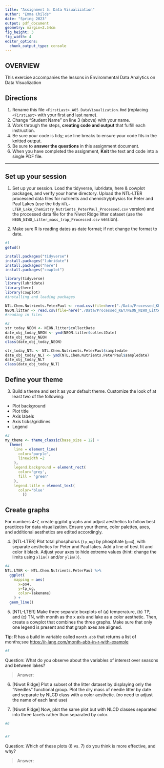 ```yaml
---
title: "Assignment 5: Data Visualization"
author: "Emma Childs"
date: "Spring 2023"
output: pdf_document
geometry: margin=2.54cm
fig_height: 3
fig_width: 4
editor_options: 
  chunk_output_type: console
---
```


## OVERVIEW

This exercise accompanies the lessons in Environmental Data Analytics on Data Visualization 

## Directions
1.  Rename this file `<FirstLast>_A05_DataVisualization.Rmd` (replacing `<FirstLast>` with your first and last name).
2. Change "Student Name" on line 3 (above) with your name.
3. Work through the steps, **creating code and output** that fulfill each instruction.
4. Be sure your code is tidy; use line breaks to ensure your code fits in the knitted output.
5. Be sure to **answer the questions** in this assignment document.
6. When you have completed the assignment, **Knit** the text and code into a single PDF file.

---

## Set up your session 

1. Set up your session. Load the tidyverse, lubridate, here & cowplot packages, and verify your home directory. Upload the NTL-LTER processed data files for nutrients and chemistry/physics for Peter and Paul Lakes (use the tidy `NTL-LTER_Lake_Chemistry_Nutrients_PeterPaul_Processed.csv` version) and the processed data file for the Niwot Ridge litter dataset (use the `NEON_NIWO_Litter_mass_trap_Processed.csv` version). 

2. Make sure R is reading dates as date format; if not change the format to date.

```r
#1 
getwd()

install.packages("tidyverse")
install.packages("lubridate")
install.packages("here")
install.packages("cowplot")

library(tidyverse)
library(lubridate)
library(here)
library(cowplot)
#installing and loading packages 

NTL.Chem.Nutrients.PeterPaul <- read.csv(file=here("./Data/Processed_KEY/NTL-LTER_Lake_Chemistry_Nutrients_PeterPaul_Processed.csv"), stringsAsFactors = TRUE)
NEON.litter <- read.csv(file=here("./Data/Processed_KEY/NEON_NIWO_Litter_mass_trap_Processed.csv"), stringsAsFactors = TRUE)
#reading in files

#2 
str_today_NEON <- NEON.litter$collectDate
date_obj_today_NEON <- ymd(NEON.litter$collectDate)
date_obj_today_NEON
class(date_obj_today_NEON)

str_today_NTL <- NTL.Chem.Nutrients.PeterPaul$sampledate
date_obj_today_NLT <- ymd(NTL.Chem.Nutrients.PeterPaul$sampledate)
date_obj_today_NLT
class(date_obj_today_NLT)
```
## Define your theme
3. Build a theme and set it as your default theme. Customize the look of at least two of the following: 
 * Plot background
 * Plot title
 * Axis labels
 * Axis ticks/gridlines
 * Legend

```r
#3
my_theme <- theme_classic(base_size = 12) + 
  theme(
    line = element_line(
      color='purple',
      linewidth =2
    ),
    legend.background = element_rect(
      color='grey',
      fill = 'green'
    ),
    legend.title = element_text(
      color='blue'
        ))
```

## Create graphs
For numbers 4-7, create ggplot graphs and adjust aesthetics to follow best practices for data visualization. Ensure your theme, color palettes, axes, and additional aesthetics are edited accordingly.

4. [NTL-LTER] Plot total phosphorus (`tp_ug`) by phosphate (`po4`), with separate aesthetics for Peter and Paul lakes. Add a line of best fit and color it black. Adjust your axes to hide extreme values (hint: change the limits using `xlim()` and/or `ylim()`).

```r
#4 
NTL.LTER <- NTL.Chem.Nutrients.PeterPaul %>% 
  ggplot(
    mapping = aes(
      x=po4,
      y=tp_ug,
      color=lakename)
    ) + 
  geom_line()
```


5. [NTL-LTER] Make three separate boxplots of (a) temperature, (b) TP, and (c) TN, with month as the x axis and lake as a color aesthetic. Then, create a cowplot that combines the three graphs. Make sure that only one legend is present and that graph axes are aligned. 

Tip: R has a build in variable called `month.abb` that returns a list of months;see <https://r-lang.com/month-abb-in-r-with-example>

```r
#5 

```

Question: What do you observe about the variables of interest over seasons and between lakes? 

> Answer: 

6. [Niwot Ridge] Plot a subset of the litter dataset by displaying only the "Needles" functional group. Plot the dry mass of needle litter by date and separate by NLCD class with a color aesthetic. (no need to adjust the name of each land use)

7. [Niwot Ridge] Now, plot the same plot but with NLCD classes separated into three facets rather than separated by color. 

```r
#6


#7


```
Question: Which of these plots (6 vs. 7) do you think is more effective, and why? 

> Answer: